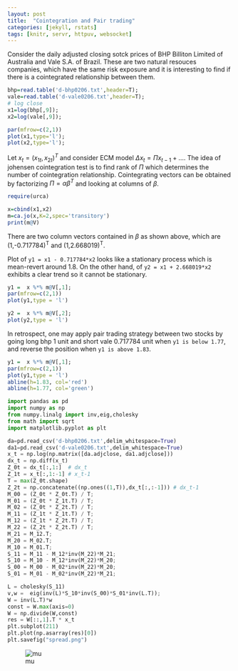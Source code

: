 ```yaml
---
layout: post
title:  "Cointegration and Pair trading"
categories: [jekyll, rstats]
tags: [knitr, servr, httpuv, websocket]
---
```




Consider the daily adjusted closing sotck prices of BHP Billiton Limited of Australia and Vale S.A. of Brazil. These are two natural resouces companies, which have the same risk exposure and it is interesting to find if there is a cointegrated relationship between them.

```r
bhp=read.table('d-bhp0206.txt',header=T);
vale=read.table('d-vale0206.txt',header=T);
# log close
x1=log(bhp[,9]);
x2=log(vale[,9]);

par(mfrow=c(2,1))
plot(x1,type='l');
plot(x2,type='l');
``` 

Let $x_t = (x_{1t},x_{2t})^T$ and consider ECM model $\Delta x_t = \Pi x_{t-1} + \dots$. The idea of johensen cointegration test is to find rank of $\Pi$ which determines the number of cointegration relationship. Cointegrating vectors can be obtained by factorizing $\Pi=\alpha \beta^T$ and looking at columns of $\beta$.

```r
require(urca)

x=cbind(x1,x2)
m=ca.jo(x,K=2,spec='transitory')
print(m@V)
```


There are two column vectors contained in $\beta$ as shown above, which are (1,-0.717784)<sup>T</sup> and  (1,2.668019)<sup>T</sup>.

Plot of `y1 = x1 - 0.717784*x2` looks like a stationary process which is mean-revert around 1.8. On the other hand, of `y2 = x1 + 2.668019*x2` exhibits a clear trend so it cannot be stationary. 

```r
y1 =  x %*% m@V[,1];
par(mfrow=c(2,1))
plot(y1,type = 'l')

y2 =  x %*% m@V[,2];
plot(y2,type = 'l')
```

In retrospect, one may apply pair trading strategy between two stocks by going long bhp 1 unit and short vale 0.717784 unit when `y1 is below 1.77`, and reverse the position when `y1 is above 1.83`.

```r
y1 =  x %*% m@V[,1];
par(mfrow=c(2,1))
plot(y1,type = 'l')
abline(h=1.83, col='red')
abline(h=1.77, col='green')
```


```python
import pandas as pd
import numpy as np
from numpy.linalg import inv,eig,cholesky
from math import sqrt
import matplotlib.pyplot as plt

da=pd.read_csv('d-bhp0206.txt',delim_whitespace=True)
da1=pd.read_csv('d-vale0206.txt',delim_whitespace=True)
x_t = np.log(np.matrix([da.adjclose, da1.adjclose]))
dx_t = np.diff(x_t)
Z_0t = dx_t[:,1:]  # dx_t
Z_1t = x_t[:,1:-1] # x_t-1
T = max(Z_0t.shape)
Z_2t = np.concatenate((np.ones((1,T)),dx_t[:,:-1])) # dx_t-1
M_00 = (Z_0t * Z_0t.T) / T;
M_01 = (Z_0t * Z_1t.T) / T;
M_02 = (Z_0t * Z_2t.T) / T;
M_11 = (Z_1t * Z_1t.T) / T;
M_12 = (Z_1t * Z_2t.T) / T;
M_22 = (Z_2t * Z_2t.T) / T;
M_21 = M_12.T;
M_20 = M_02.T;
M_10 = M_01.T;
S_11 = M_11 - M_12*inv(M_22)*M_21;
S_10 = M_10 - M_12*inv(M_22)*M_20;
S_00 = M_00 - M_02*inv(M_22)*M_20;
S_01 = M_01 - M_02*inv(M_22)*M_21;

L = cholesky(S_11)
v,w =  eig(inv(L)*S_10*inv(S_00)*S_01*inv(L.T));
W = inv(L.T)*w
const = W.max(axis=0)
W = np.divide(W,const)
res = W[::,1].T * x_t
plt.subplot(211)
plt.plot(np.asarray(res)[0])
plt.savefig("spread.png")
```

![mu](/spread.png) 
